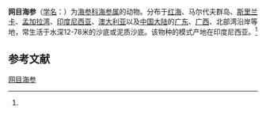 {{Speciesbox
| name = 网目海参
| status = 
| status_system = 
| image = 
| genus = Holothuria
| species = ocellata
| authority = (Jaeger, 1833)<ref name='id12668'>{{cite web| url =http://www.bioinfo.cn/db05/BjdwSpecies.php?action=view&id=12668| title =网目海参| work =《中国动物物种编目数据库》| publisher =中国科学院微生物研究所| author =中国科学院动物研究所| accessdate =2009-04-28| deadurl =yes| archiveurl =https://web.archive.org/web/20160305081108/http://www.bioinfo.cn/db05/BjdwSpecies.php?action=view&id=12668| archivedate =2016-03-05}}</ref>
}}

'''网目海参'''（[[学名|学名]]：{{lang|la|''Holothuria ocellata''}}）为[[海参科|海参科]][[海参属|海参属]]的动物。分布于[[红海|红海]]、马尔代夫群岛、[[斯里兰卡|斯里兰卡]]、[[孟加拉湾|孟加拉湾]]、[[印度尼西亚|印度尼西亚]]、[[澳大利亚|澳大利亚]]以及[[中国大陆|中国大陆]]的[[广东|广东]]、[[广西|广西]]、北部湾沿岸等地，常生活于水深12-78米的沙底或泥质沙底。该物种的模式产地在印度尼西亚。<ref name='id12668'/>

== 参考文献 ==
{{reflist}}

{{Wikispecies|Holothuria ocellata}}
{{Taxonbar|from=Q2374263}}

[[Category:海参属|网目海参]]


{{海参小作品}}
